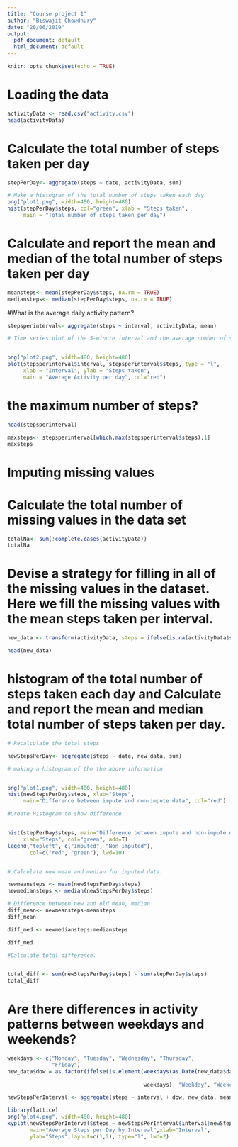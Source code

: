 ```yaml
---
title: "Course project 1"
author: "Biswajit Chowdhury"
date: "20/06/2019"
output:
  pdf_document: default
  html_document: default
---
```


```r
knitr::opts_chunk$set(echo = TRUE)
```

# Loading the data



```r


activityData <- read.csv("activity.csv")
head(activityData)
```



# Calculate the total number of steps taken per day

```r
stepPerDay<- aggregate(steps ~ date, activityData, sum)

# Make a histogram of the total number of steps taken each day
png("plot1.png", width=480, height=480)
hist(stepPerDay$steps, col="green", xlab = "Steps taken",
     main = "Total number of steps taken per day")
```


# Calculate and report the mean and median of the total number of steps taken per day

```r
meansteps<- mean(stepPerDay$steps, na.rm = TRUE)
mediansteps<- median(stepPerDay$steps, na.rm = TRUE)
```


#What is the average daily activity pattern?

```r
stepsperinterval<- aggregate(steps ~ interval, activityData, mean)

# Time series plot of the 5-minute interval and the average number of steps taken


png("plot2.png", width=480, height=480)
plot(stepsperinterval$interval, stepsperinterval$steps, type = "l", 
     xlab = "Interval", ylab = "Steps taken", 
     main = "Average Activity per day", col="red")

```

# the maximum number of steps?

```r
head(stepsperinterval)

maxsteps<- stepsperinterval[which.max(stepsperinterval$steps),1]
maxsteps

```


# Imputing missing values


# Calculate the total number of missing values in the data set 

```r
totalNa<- sum(!complete.cases(activityData))
totalNa
```

# Devise a strategy for filling in all of the missing values in the dataset. Here we fill the missing values with the mean steps taken per interval.

```r
new_data <- transform(activityData, steps = ifelse(is.na(activityData$steps),                                       stepsperinterval$steps[match(activityData$interval, stepsperinterval$interval)], activityData$steps))

head(new_data)

```


# histogram of the total number of steps taken each day and Calculate and report the mean and median total number of steps taken per day. 

```r
# Recalculate the total steps

newStepsPerDay<- aggregate(steps ~ date, new_data, sum)

# making a histogram of the the above information


png("plot1.png", width=480, height=480)
hist(newStepsPerDay$steps, xlab="Steps", 
     main="Difference between impute and non-impute data", col="red")

#Create Histogram to show difference. 


hist(stepPerDay$steps, main="Difference between impute and non-impute data",
     xlab="Steps", col="green", add=T)
legend("topleft", c("Imputed", "Non-imputed"), 
       col=c("red", "green"), lwd=10)


# Calculate new mean and median for imputed data.

newmeansteps <- mean(newStepsPerDay$steps)
newmediansteps <- median(newStepsPerDay$steps)

# Difference between new and old mean, median
diff_mean<- newmeansteps-meansteps
diff_mean

diff_med <- newmediansteps-mediansteps

diff_med

#Calculate total difference.


total_diff <- sum(newStepsPerDay$steps) - sum(stepPerDay$steps)
total_diff
```

# Are there differences in activity patterns between weekdays and weekends?

```r
weekdays <- c("Monday", "Tuesday", "Wednesday", "Thursday", 
              "Friday")
new_data$dow = as.factor(ifelse(is.element(weekdays(as.Date(new_data$date)),
                                           
                                           weekdays), "Weekday", "Weekend"))

newStepsPerInterval <- aggregate(steps ~ interval + dow, new_data, mean)

library(lattice)
png("plot4.png", width=480, height=480)
xyplot(newStepsPerInterval$steps ~ newStepsPerInterval$interval|newStepsPerInterval$dow, 
       main="Average Steps per Day by Interval",xlab="Interval", 
       ylab="Steps",layout=c(1,2), type="l", lwd=2)
```






